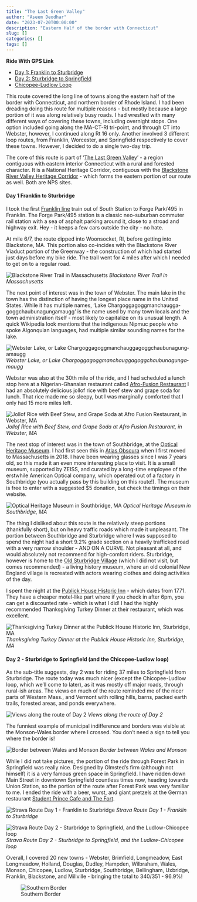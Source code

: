 ```yaml
---
title: "The Last Green Valley"
author: "Aseem Deodhar"
date: "2023-07-20T00:00:00"
description: "Eastern Half of the border with Connecticut"
slug: []
categories: []
tags: []
---
```


**Ride With GPS Link**

* [Day 1: Franklin to Sturbridge](https://ridewithgps.com/routes/42658463)
* [Day 2: Sturbridge to Springfield](https://ridewithgps.com/routes/42664054)
* [Chicopee-Ludlow Loop](https://ridewithgps.com/routes/43477246)

This route covered the long line of towns along the eastern half of the border with Connecticut, and northern border of Rhode Island. I had been dreading doing this route for multiple reasons - but mostly because a large portion of it was along relatively busy roads. I had wrestled with many different ways of covering these towns, including overnight stops. One option included going along the MA-CT-RI tri-point, and through CT into Webster, however, I continued along Rt 16 only. Another involved 3 different loop routes, from Franklin, Worcester, and Springfield respectively to cover these towns. However, I decided to do a single two-day trip.

The core of this route is part of '[The Last Green Valley](https://thelastgreenvalley.org/)' - a region contiguous with eastern interior Connecticut with a rural and forested character. It is a National Heritage Corridor, contiguous with the [Blackstone River Valley Heritage Corridor](https://blackstoneheritagecorridor.org/) - which forms the eastern portion of our route as well. Both are NPS sites.

#### Day 1 Franklin to Sturbridge

I took the first [Franklin line](https://www.mbta.com/schedules/CR-Franklin/timetable) train out of South Station to Forge Park/495 in Franklin. The Forge Park/495 station is a classic neo-suburban commuter rail station with a sea of asphalt parking around it, close to a stroad and highway exit. Hey - it keeps a few cars outside the city - no hate.

At mile 6/7, the route dipped into Woonsocket, RI, before getting into Blackstone, MA. This portion also co-incides with the Blackstone River Viaduct portion of the Greenway - the construction of which had started just days before my bike ride. The trail went for 4 miles after which I needed to get on to a regular road.

![Blackstone River Trail in Massachusetts](viaduct_trail.jpg)
*Blackstone River Trail in Massachusetts*

The next point of interest was in the town of Webster. The main lake in the town has the distinction of having the longest place name in the United States. While it has multiple names, 'Lake Char­gogg­a­gogg­man­chaugg­a­gogg­chau­bun­a­gung­a­maugg' is the name used by many town locals and the town administration itself - most likely to capitalize on its unusual length. A quick Wikipedia look mentions that the indigenous Nipmuc people who spoke Algonquian languages, had multiple similar sounding names for the lake.

![Webster Lake, or Lake Char­gogg­a­gogg­man­chaugg­a­gogg­chau­bun­a­gung­a­maugg](lake_name.jpg)
*Webster Lake, or Lake Char­gogg­a­gogg­man­chaugg­a­gogg­chau­bun­a­gung­a­maugg*

Webster was also at the 30th mile of the ride, and I had scheduled a lunch stop here at a Nigerian-Ghanaian restaurant called [Afro-Fusion Restaurant](https://maps.app.goo.gl/1rFqie3wZU4HRQCaA) I had an absolutely delicious jollof rice with beef stew and grape soda for lunch. That rice made me so sleepy, but I was marginally comforted that I only had 15 more miles left.

![Jollof Rice with Beef Stew, and Grape Soda at Afro Fusion Restaurant, in Webster, MA](jollof.jpg)
*Jollof Rice with Beef Stew, and Grape Soda at Afro Fusion Restaurant, in Webster, MA*

The next stop of interest was in the town of Southbridge, at the [Optical Heritage Museum](http://www.opticalheritagemuseum.com/). I had first seen this in [Atlas Obscura](https://www.atlasobscura.com/places/optical-heritage-museum) when I first moved to Massachusetts in 2018. I have been wearing glasses since I was 7 years old, so this made it an even more interesting place to visit. It is a small museum, supported by ZEISS, and curated by a long-time employee of the erstwhile American Optical company, which operated out of a factory in Southbridge (you actually pass by this building on this route!). The museum is free to enter with a suggested $5 donation, but check the timings on their website.

![Optical Heritage Museum in Southbridge, MA](optical.jpg)
*Optical Heritage Museum in Southbridge, MA*

The thing I disliked about this route is the relatively steep portions (thankfully short), but on heavy traffic roads which made it unpleasant. The portion between Southbridge and Sturbridge where I was supposed to spend the night had a short 9.2% grade section on a heavily trafficked road with a very narrow shoulder - AND ON A CURVE. Not pleasant at all, and would absolutely not recommend for high-comfort riders. Sturbridge, however is home to the [Old Sturbridge Village](https://www.osv.org/) (which I did not visit, but comes recommended) - a living history museum, where an old colonial New England village is recreated with actors wearing clothes and doing activities of the day.

I spent the night at the [Publick House Historic Inn](https://publickhouse.com/) - which dates from 1771. They have a cheaper motel-like part where if you check in after 6pm, you can get a discounted rate - which is what I did! I had the highly recommended Thanksgiving Turkey Dinner at their restaurant, which was excellent.

![Thanksgiving Turkey Dinner at the Publick House Historic Inn, Sturbridge, MA](sturbridge_inn.jpg)
*Thanksgiving Turkey Dinner at the Publick House Historic Inn, Sturbridge, MA*

#### Day 2 - Sturbridge to Springfield (and the Chicopee-Ludlow loop)

As the sub-title suggests, day 2 was for riding 37 miles to Springfield from Sturbridge. The route today was much nicer (except the Chicopee-Ludlow loop, which we'll come to later), as it was mostly off major roads, through rural-ish areas. The views on much of the route reminded me of the nicer parts of Western Mass., and Vermont with rolling hills, barns, packed earth trails, forested areas, and ponds everywhere.

![Views along the route of Day 2](day2_views.jpg)
*Views along the route of Day 2*

The funniest example of municipal indifference and borders was visible at the Monson-Wales border where I crossed. You don't need a sign to tell you where the border is!

![Border between Wales and Monson](wales_monson_border.jpg)
*Border between Wales and Monson*

While I did not take pictures, the portion of the ride through Forest Park in Springfield was really nice. Designed by Olmsted's firm (although not himself) it is a very famous green space in Springfield. I have ridden down Main Street in downtown Springfield countless times now, heading towards Union Station, so the portion of the route after Forest Park was very familiar to me. I ended the ride with a beer, wurst, and giant pretzels at the German restaurant [Student Prince Cafe and The Fort](https://www.studentprince.com/).

![Strava Route Day 1 - Franklin to Sturbridge](strava_day1.jpg) 
*Strava Route Day 1 - Franklin to Sturbridge*

![Strava Route Day 2 - Sturbridge to Springfield, and the Ludlow-Chicopee loop](strava_day2.jpg) 
*Strava Route Day 2 - Sturbridge to Springfield, and the Ludlow-Chicopee loop*

Overall, I covered 20 new towns - Webster, Brimfield, Longmeadow, East Longmeadow, Holland, Douglas, Dudley, Hampden, Wilbraham, Wales, Monson, Chicopee, Ludlow, Sturbridge, Southbridge, Bellingham, Uxbridge, Franklin, Blackstone, and Millville - bringing the total to 340/351 - 96.9%!

![Southern Border](bike_routes_muni_2023-07-20.jpeg)
